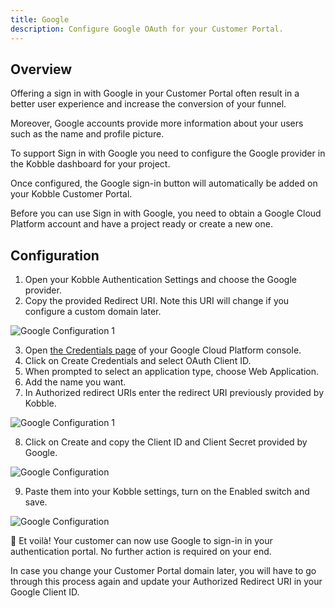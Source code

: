 ```yaml
---
title: Google
description: Configure Google OAuth for your Customer Portal.
---
```



## Overview

Offering a sign in with Google in your Customer Portal often result in a better user experience and increase the conversion of your funnel.

Moreover, Google accounts provide more information about your users such as the name and profile picture.

To support Sign in with Google you need to configure the Google provider in the Kobble dashboard for your project.

Once configured, the Google sign-in button will automatically be added on your Kobble Customer Portal.

Before you can use Sign in with Google, you need to obtain a Google Cloud Platform account and have a project ready or create a new one.

## Configuration

1. Open your Kobble Authentication Settings and choose the Google provider.
2. Copy the provided Redirect URI. Note this URI will change if you configure a custom domain later.

![Google Configuration 1](/images/settings/auth/google-configuration-1.png)

3. Open [the Credentials page](https://console.cloud.google.com/apis/credentials) of your Google Cloud Platform console.
4. Click on Create Credentials and select OAuth Client ID.
5. When prompted to select an application type, choose Web Application.
6. Add the name you want.
7. In Authorized redirect URIs enter the redirect URI previously provided by Kobble.

![Google Configuration 1](/images/settings/auth/google-configuration-2.png)

8. Click on Create and copy the Client ID and Client Secret provided by Google.

![Google Configuration](/images/settings/auth/google-configuration-3.png)

9. Paste them into your Kobble settings, turn on the Enabled switch and save.

![Google Configuration](/images/settings/auth/google-configuration-4.png)


🎉 Et voilà! Your customer can now use Google to sign-in in your authentication portal. No further action is required on your end.



<Warning>In case you change your Customer Portal domain later, you will have to go through this process again and update your Authorized Redirect URI in your Google Client ID.</Warning>

